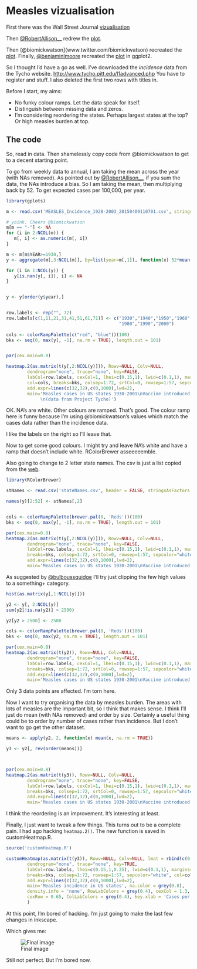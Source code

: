 

Measles vizualisation
=======================

First there was the Wall Street Journal [vizualisation](http://graphics.wsj.com/infectious-diseases-and-vaccines/)

Then [@RobertAllison__](http://www.twitter.com/RobertAllison__) redrew the [plot](http://blogs.sas.com/content/sastraining/2015/02/17/how-to-make-infectious-diseases-look-better/?utm_source=feedburner&utm_medium=feed&utm_campaign=Feed%3A+sasblogs+%28SAS+Blogs%29). 


Then (@biomickwatson](www.twitter.com/biomickwatson) recreated the [plot](https://biomickwatson.wordpress.com/2015/04/09/recreating-a-famous-visualisation/). Finally, [@benjaminlmoore](http://www.twitter.com/benjaminlmoore) recreated the [plot](http://www.r-bloggers.com/recreating-the-vaccination-heatmaps-in-r/) in ggplot2.

So I thought I'd have a go as well. I've downloaded the *incidence* data from the Tycho website. [http://www.tycho.pitt.edu/l1advanced.php](http://www.tycho.pitt.edu/l1advanced.php) You have to register and stuff. I also deleted the first two rows with titles in.


Before I start, my aims:

* No funky colour ramps. Let the data speak for itself.
* Distinguish between missing data and zeros.
* I'm considering reordering the states. Perhaps largest states at the top? Or high measles burden at top.

The code
---------

So, read in data. Then shamelessly copy code from @biomickwatson to get to a decent starting point.

To go from weekly data to annual, I am taking the mean across the year (with NAs removed). As pointed out by [@RobertAllison__](http://blogs.sas.com/content/sastraining/2015/02/17/how-to-make-infectious-diseases-look-better/?utm_source=feedburner&utm_medium=feed&utm_campaign=Feed%3A+sasblogs+%28SAS+Blogs%29), if you sum the data, the NAs introduce a bias. So I am taking the mean, then multiplying back by 52. To get expected cases per 100,000, per year.

```r


library(gplots)

m <- read.csv('MEASLES_Incidence_1928-2003_20150409110701.csv', stringsAsFactors = FALSE)

# yoink. Cheers @biomickwatson
m[m == "-"] <- NA
for (i in 2:NCOL(m)) {
   m[, i] <- as.numeric(m[, i])
}

m <- m[m$YEAR>=1930,]
y <- aggregate(m[,3:NCOL(m)], by=list(year=m[,1]), function(x) 52*mean(x, na.rm = TRUE))

for (i in 1:NCOL(y)) {
   y[is.nan(y[, i]), i] <- NA
}


y <- y[order(y$year),]


row.labels <- rep("", 72)
row.labels[c(1,11,21,31,41,51,61,71)] <- c("1930","1940","1950","1960","1970",
                                           "1980","1990","2000")
                 
cols <- colorRampPalette(c("red", "blue"))(100)
bks <- seq(0, max(y[, -1], na.rm = TRUE), length.out = 101)


par(cex.main=0.8)

heatmap.2(as.matrix(t(y[,2:NCOL(y)])), Rowv=NULL, Colv=NULL, 
        dendrogram="none", trace="none", key=FALSE,
        labCol=row.labels, cexCol=1, lhei=c(0.15,1), lwid=c(0.1,1), margins=c(5,12),
        col=cols, breaks=bks, colsep=1:72, srtCol=0, rowsep=1:57, sepcolor="white",
        add.expr=lines(c(32,32),c(0,1000),lwd=2),
        main='Measles cases in US states 1930-2001\nVaccine introduced 1961
             \n(data from Project Tycho)')


```

OK. NA's are white. Other colours are ramped. That's good. The colour ramp here is funny because I'm using @biomickwatson's values which match the cases data rather than the incidence data. 

I like the labels on the right so I'll leave that. 


Now to get some good colours. I might try and leave NA's white and have a ramp that doesn't include white. RColorBrewer asseeeeemble.

Also going to change to 2 letter state names. The csv is just a list copied from the [web](http://www.50states.com/abbreviations.htm#.VSgJpXXd89Y).


```r

library(RColorBrewer)

stNames <- read.csv('stateNames.csv', header = FALSE, stringsAsFactors = FALSE)

names(y)[2:52] <- stNames[,2]


cols <- colorRampPalette(brewer.pal(8, 'Reds'))(100)
bks <- seq(0, max(y[, -1], na.rm = TRUE), length.out = 101)

par(cex.main=0.8)
heatmap.2(as.matrix(t(y[,2:NCOL(y)])), Rowv=NULL, Colv=NULL, 
        dendrogram="none", trace="none", key=FALSE,
        labCol=row.labels, cexCol=1, lhei=c(0.15,1), lwid=c(0.1,1), margins=c(5,12),
        breaks=bks, colsep=1:72, srtCol=0, rowsep=1:57, sepcolor="white", col=cols, 
        add.expr=lines(c(32,32),c(0,1000),lwd=2),
        main='Measles cases in US states 1930-2001\nVaccine introduced 1961', na.color = grey(0.8))

```

As suggested by [@bulboussquidge](https://twitter.com/BulbousSquidge/status/567318406857515008) I'll try just clipping the few high values to a something+ category.

```r

hist(as.matrix(y[,1:NCOL(y)]))

y2 <- y[, 2:NCOL(y)]
sum(y2[!is.na(y2)] > 2500)

y2[y2 > 2500] <- 2500

cols <- colorRampPalette(brewer.pal(8, 'Reds'))(100)
bks <- seq(0, max(y2, na.rm = TRUE), length.out = 101)

par(cex.main=0.8)
heatmap.2(as.matrix(t(y2)), Rowv=NULL, Colv=NULL, 
        dendrogram="none", trace="none", key=FALSE,
        labCol=row.labels, cexCol=1, lhei=c(0.15,1), lwid=c(0.1,1), margins=c(5,12),
        breaks=bks, colsep=1:72, srtCol=0, rowsep=1:57, sepcolor="white", col=cols, 
        add.expr=lines(c(32,32),c(0,1000),lwd=2),
        main='Measles cases in US states 1930-2001\nVaccine introduced 1961', na.color = grey(0.8))

```

Only 3 data points are affected. I'm torn here. 

Now I want to try organising the data by measles burden. The areas with lots of measles are the important bit, so I think that makes sense. I think I'll just do mean (with NAs removed) and order by size. Certainly a useful thing could be to order by number of cases rather than incidence. But I don't want to go get the other dataset.


```r


means <- apply(y2, 2, function(x) mean(x, na.rm = TRUE))

y3 <- y2[, rev(order(means))]



par(cex.main=0.8)
heatmap.2(as.matrix(t(y3)), Rowv=NULL, Colv=NULL, 
        dendrogram="none", trace="none", key=FALSE,
        labCol=row.labels, cexCol=1, lhei=c(0.15,1), lwid=c(0.1,1), margins=c(5,12),
        breaks=bks, colsep=1:72, srtCol=0, rowsep=1:57, sepcolor="white", col=cols, 
        add.expr=lines(c(32,32),c(0,1000),lwd=2),
        main='Measles cases in US states 1930-2001\nVaccine introduced 1961', na.color = grey(0.85))

```

I think the reordering is an improvement. It's interesting at least.


Finally, I just want to tweak a few things. This turns out to be a complete pain. I had ago hacking `heatmap.2()`. The new function is saved in customHeatmap.R. 

```r



source('customHeatmap.R')

customHeatmap(as.matrix(t(y3)), Rowv=NULL, Colv=NULL, lmat = rbind(c(0,3),c(2,1),c(0,4)),
        dendrogram="none", trace="none", key=TRUE,
        labCol=row.labels, lhei=c(0.15,1,0.25), lwid=c(0.1,1), margins=c(3,6),
        breaks=bks, colsep=1:72, rowsep=1:57, sepcolor="white", col=cols, 
        add.expr=lines(c(32,32),c(0,1000),lwd=2),
        main='Measles incidence in US states', na.color = grey(0.8),
        density.info = 'none', RowLabColors = grey(0.4), cexCol = 1.3, key.title = '',
        cexRow = 0.65, ColLabColors = grey(0.4), key.xlab = 'Cases per 100,000', titleColor = grey(0.4), key.par = list(col = grey(0.6), lwd = 0.1 ) 
        )
```

At this point, I'm bored of hacking. I'm just going to make the last few changes in inkscape.

Which gives me:

![Final image](figure/measlesTimeseries.png)

Still not perfect. But I'm bored now.





